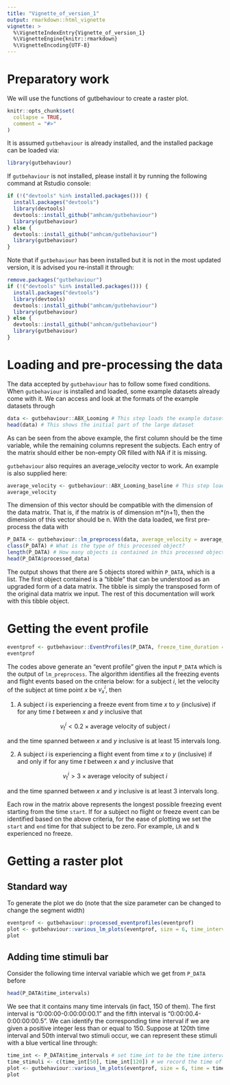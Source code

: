 ```yaml
---
title: "Vignette_of_version_1"
output: rmarkdown::html_vignette
vignette: >
  %\VignetteIndexEntry{Vignette_of_version_1}
  %\VignetteEngine{knitr::rmarkdown}
  %\VignetteEncoding{UTF-8}
---
```


# Preparatory work 

We will use the functions of gutbehaviour to create a raster plot. 

```r
knitr::opts_chunk$set(
  collapse = TRUE,
  comment = "#>"
)
```

It is assumed `gutbehaviour` is already installed, and the installed package can be loaded via:
```r
library(gutbehaviour)
```

If `gutbehaviour` is not installed, please install it by running the following command at Rstudio console:
```r
if (!("devtools" %in% installed.packages())) {
  install.packages("devtools")
  library(devtools)
  devtools::install_github("amhcam/gutbehaviour")
  library(gutbehaviour)
} else {
  devtools::install_github("amhcam/gutbehaviour")
  library(gutbehaviour)
}
```

Note that if `gutbehaviour` has been installed but it is not in the most updated version, it is advised you re-install it through:

```r
remove.packages("gutbehaviour")
if (!("devtools" %in% installed.packages())) {
  install.packages("devtools")
  library(devtools)
  devtools::install_github("amhcam/gutbehaviour")
  library(gutbehaviour)
} else {
  devtools::install_github("amhcam/gutbehaviour")
  library(gutbehaviour)
}
```

# Loading and pre-processing the data

The data accepted by `gutbehaviour` has to follow some fixed conditions. When `gutbehaviour` is installed and loaded, some example datasets already come with it. We can access and look at the formats of the example datasets through

```r
data <- gutbehaviour::ABX_Looming # This step loads the example dataset
head(data) # This shows the initial part of the large dataset
```

As can be seen from the above example, the first column should be the time variable, while the remaining columns represent the subjects. Each entry of the matrix should either be non-empty OR filled with NA if it is missing. 

`gutbehaviour` also requires an average_velocity vector to work. An example is also supplied here:

```r
average_velocity <- gutbehaviour::ABX_Looming_baseline # This step loads the average velocity vector
average_velocity
```

The dimension of this vector should be compatible with the dimension of the data matrix. That is, if the matrix is of dimension m*(n+1), then the dimension of this vector should be n. With the data loaded, we first pre-process the data with

```r
P_DATA <- gutbehaviour::lm_preprocess(data, average_velocity = average_velocity) # pre-process the data with `lm_preprocess`
class(P_DATA) # What is the type of this processed object?
length(P_DATA) # How many objects is contained in this processed object?
head(P_DATA$processed_data)
```
The output shows that there are 5 objects stored within `P_DATA`, which is a list. The first object contained is a "tibble" that can be understood as an upgraded form of a data matrix. The tibble is simply the transposed form of the original data matrix we input. The rest of this documentation will work with this tibble object. 

# Getting the event profile

```r
eventprof <- gutbehaviour::EventProfiles(P_DATA, freeze_time_duration = 15, flight_time_duration = 3)  # modify the durations here
eventprof
```
The codes above generate an "event profile" given the input `P_DATA` which is the output of `lm_preprocess`. The algorithm identifies all the freezing events and flight events based on the criteria below: for a subject $i$, let the velocity of the subject at time point $x$ be $v^{i}_{x}$, then 

1. A subject $i$ is experiencing a freeze event from time $x$ to $y$ (inclusive) if for any time $t$ between $x$ and $y$ inclusive that

$$ v^{i}_{t} < 0.2 \times \text{average velocity of subject }i$$ 

and the time spanned between $x$ and $y$ inclusive is at least 15 intervals long. 

2. A subject $i$ is experiencing a flight event from time $x$ to $y$ (inclusive) if and only if for any time $t$ between $x$ and $y$ inclusive that

$$ v^{i}_{t} > 3 \times \text{average velocity of subject }i$$ 

and the time spanned between $x$ and $y$ inclusive is at least 3 intervals long.

Each row in the matrix above represents the longest possible freezing event starting from the time `start`. If for a subject no flight or freeze event can be identified based on the above criteria, for the ease of plotting we set the `start` and `end` time for that subject to be zero. For example, `LR` and `N` experienced no freeze.

# Getting a raster plot

## Standard way
To generate the plot we do (note that the size parameter can be changed to change the segment width)
```r
eventprof <- gutbehaviour::processed_eventprofiles(eventprof)
plot <- gutbehaviour::various_lm_plots(eventprof, size = 6, time_intervals = P_DATA$time_intervals) # size parameter can be changed and this represents the width of the segment in the raster plot
plot
```


## Adding time stimuli bar
Consider the following time interval variable which we get from `P_DATA` before

```r
head(P_DATA$time_intervals)
```

We see that it contains many time intervals (in fact, 150 of them). The first interval is "0:00:00-0:00:00:00.1" and the fifth interval is "0:00:00.4-0:00:00:00.5". We can identify the corresponding time interval if we are given a positive integer less than or equal to 150. Suppose at 120th time interval and 50th interval two stimuli occur, we can represent these stimuli with a blue vertical line through: 

```r
time_int <- P_DATA$time_intervals # set time_int to be the time intervals of P_DATA
time_stimuli <- c(time_int[50], time_int[120]) # we record the time of stimuli
plot <- gutbehaviour::various_lm_plots(eventprof, size = 6, time = time_stimuli, time_intervals = time_int) # we set the time argument to time_stimuli
plot
```








